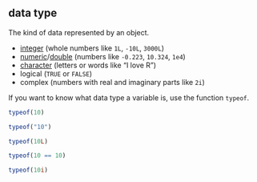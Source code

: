 ## data type

<span class="shortdef">The kind of data represented by an object.</span>

* [integer](#integer) (whole numbers like `1L`, `-10L`, `3000L`)
* [numeric](#numeric)/[double](#double) (numbers like `-0.223`, `10.324`, `1e4`)
* [character](#character) (letters or words like "I love R")
* logical (`TRUE` or `FALSE`)
* complex (numbers with real and imaginary parts like `2i`)

If you want to know what data type a variable is, use the function `typeof`.

```r
typeof(10)
```

```r
typeof("10")
```

```r
typeof(10L)
```

```r
typeof(10 == 10)
```

```r
typeof(10i)
```